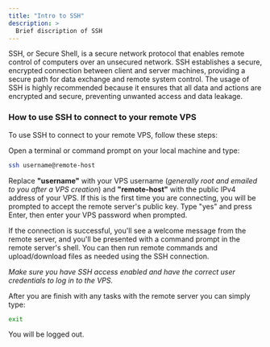 ```yaml
---
title: "Intro to SSH"
description: >
  Brief discription of SSH
---
```


SSH, or Secure Shell, is a secure network protocol that enables remote control of computers over an unsecured network. SSH establishes a secure, encrypted connection between client and server machines, providing a secure path for data exchange and remote system control. The usage of SSH is highly recommended because it ensures that all data and actions are encrypted and secure, preventing unwanted access and data leakage.

### How to use SSH to connect to your remote VPS

To use SSH to connect to your remote VPS, follow these steps:

Open a terminal or command prompt on your local machine and type:
```bash
ssh username@remote-host
```
Replace **"username"** with your VPS username (_generally root and emailed to you after a VPS creation_) and **"remote-host"** with the public IPv4 address of your VPS. If this is the first time you are connecting, you will be prompted to accept the remote server's public key. Type "yes" and press Enter, then enter your VPS password when prompted.

If the connection is successful, you'll see a welcome message from the remote server, and you'll be presented with a command prompt in the remote server's shell. You can then run remote commands and upload/download files as needed using the SSH connection.

_Make sure you have SSH access enabled and have the correct user credentials to log in to the VPS._

After you are finish with any tasks with the remote server you can simply type:
```bash
exit
```
You will be logged out.